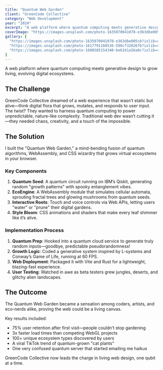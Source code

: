 ```yaml
---
title: "Quantum Web Garden"
client: "GreenCode Collective"
category: "Web Development"
year: "2024"
excerpt: "A web platform where quantum computing meets generative design to grow living, evolving digital ecosystems."
coverImage: "https://images.unsplash.com/photo-1635070041078-e363dbe005cb?ixlib=rb-4.0.3&auto=format&fit=crop&w=1000&q=80"
gallery: [
  "https://images.unsplash.com/photo-1635070041078-e363dbe005cb?ixlib=rb-4.0.3&auto=format&fit=crop&w=1000&q=80",
  "https://images.unsplash.com/photo-1617791160536-598cf32026fb?ixlib=rb-4.0.3&auto=format&fit=crop&w=1000&q=80",
  "https://images.unsplash.com/photo-1600585154340-be6161a56a0c?ixlib=rb-4.0.3&auto=format&fit=crop&w=1000&q=80"
]
---
```


A web platform where quantum computing meets generative design to grow living, evolving digital ecosystems.

## The Challenge

GreenCode Collective dreamed of a web experience that wasn’t static but alive—think digital flora that grows, mutates, and responds to user input. The twist? They wanted to harness quantum computing to power unpredictable, nature-like complexity. Traditional web dev wasn’t cutting it—they needed chaos, creativity, and a touch of the impossible.

## The Solution

I built the "Quantum Web Garden," a mind-bending fusion of quantum algorithms, WebAssembly, and CSS wizardry that grows virtual ecosystems in your browser.

### Key Components

1. **Quantum Seed**: A quantum circuit running on IBM’s Qiskit, generating random "growth patterns" with spooky entanglement vibes.
2. **EcoEngine**: A WebAssembly module that simulates cellular automata, sprouting fractal trees and glowing mushrooms from quantum seeds.
3. **Interactive Roots**: Touch and voice controls via Web APIs, letting users "water" or "prune" their digital gardens.
4. **Style Bloom**: CSS animations and shaders that make every leaf shimmer like it’s alive.

### Implementation Process

1. **Quantum Prep**: Hooked into a quantum cloud service to generate truly random inputs—goodbye, predictable pseudorandomness!
2. **Growth Logic**: Coded a generative system inspired by L-systems and Conway’s Game of Life, running at 60 FPS.
3. **Web Deployment**: Packaged it with Vite and Rust for a lightweight, blazing-fast experience.
4. **User Testing**: Watched in awe as beta testers grew jungles, deserts, and glitchy alien landscapes.

## The Outcome

The Quantum Web Garden became a sensation among coders, artists, and eco-nerds alike, proving the web could be a living canvas.

Key results included:

- 75% user retention after first visit—people couldn’t stop gardening
- 3x faster load times than competing WebGL projects
- 100+ unique ecosystem types discovered by users
- A viral TikTok trend of quantum-grown "cat plants"
- One very confused quantum server that started emailing me haikus

GreenCode Collective now leads the charge in living web design, one qubit at a time.
